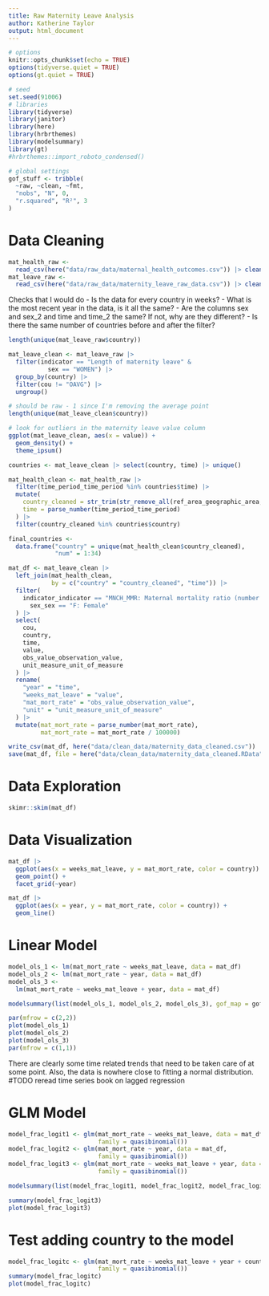 ```yaml
---
title: Raw Maternity Leave Analysis
author: Katherine Taylor
output: html_document
---
```


```r
# options
knitr::opts_chunk$set(echo = TRUE)
options(tidyverse.quiet = TRUE)
options(gt.quiet = TRUE)

# seed
set.seed(91006)
# libraries
library(tidyverse)
library(janitor)
library(here)
library(hrbrthemes)
library(modelsummary)
library(gt)
#hrbrthemes::import_roboto_condensed()

# global settings
gof_stuff <- tribble(
  ~raw, ~clean, ~fmt,
  "nobs", "N", 0,
  "r.squared", "R²", 3
)
```

# Data Cleaning
```r
mat_health_raw <-
  read_csv(here("data/raw_data/maternal_health_outcomes.csv")) |> clean_names()
mat_leave_raw <-
  read_csv(here("data/raw_data/maternity_leave_raw_data.csv")) |> clean_names()
```

Checks that I would do 
- Is the data for every country in weeks?
- What is the most recent year in the data, is it all the same?
- Are the columns sex and sex_2 and time and time_2 the same? If not, why are they different?
- Is there the same number of countries before and after the filter?

```r
length(unique(mat_leave_raw$country))
```

```r
mat_leave_clean <- mat_leave_raw |>
  filter(indicator == "Length of maternity leave" &
           sex == "WOMEN") |>
  group_by(country) |>
  filter(cou != "OAVG") |>
  ungroup()
```

```r
# should be raw - 1 since I'm removing the average point
length(unique(mat_leave_clean$country))

# look for outliers in the maternity leave value column
ggplot(mat_leave_clean, aes(x = value)) +
  geom_density() +
  theme_ipsum()
```

```r
countries <- mat_leave_clean |> select(country, time) |> unique()
```

```r
mat_health_clean <- mat_health_raw |>
  filter(time_period_time_period %in% countries$time) |>
  mutate(
    country_cleaned = str_trim(str_remove_all(ref_area_geographic_area, "^[^*]*:")),
    time = parse_number(time_period_time_period)
  ) |>
  filter(country_cleaned %in% countries$country)

final_countries <-
  data.frame("country" = unique(mat_health_clean$country_cleaned),
             "num" = 1:34)
```

```r
mat_df <- mat_leave_clean |>
  left_join(mat_health_clean,
            by = c("country" = "country_cleaned", "time")) |>
  filter(
    indicator_indicator == "MNCH_MMR: Maternal mortality ratio (number of maternal deaths per 100,000 live births)" &
      sex_sex == "F: Female"
  ) |>
  select(
    cou,
    country,
    time,
    value,
    obs_value_observation_value,
    unit_measure_unit_of_measure
  ) |>
  rename(
    "year" = "time",
    "weeks_mat_leave" = "value",
    "mat_mort_rate" = "obs_value_observation_value",
    "unit" = "unit_measure_unit_of_measure"
  ) |>
  mutate(mat_mort_rate = parse_number(mat_mort_rate),
         mat_mort_rate = mat_mort_rate / 100000)
```

```r
write_csv(mat_df, here("data/clean_data/maternity_data_cleaned.csv"))
save(mat_df, file = here("data/clean_data/maternity_data_cleaned.RData"))
```

# Data Exploration
```r
skimr::skim(mat_df)
```

# Data Visualization
```r
mat_df |> 
  ggplot(aes(x = weeks_mat_leave, y = mat_mort_rate, color = country)) +
  geom_point() +
  facet_grid(~year)
```

```r
mat_df |> 
  ggplot(aes(x = year, y = mat_mort_rate, color = country)) +
  geom_line()
```

# Linear Model
```r
model_ols_1 <- lm(mat_mort_rate ~ weeks_mat_leave, data = mat_df)
model_ols_2 <- lm(mat_mort_rate ~ year, data = mat_df)
model_ols_3 <-
  lm(mat_mort_rate ~ weeks_mat_leave + year, data = mat_df)
```

```r
modelsummary(list(model_ols_1, model_ols_2, model_ols_3), gof_map = gof_stuff, output = "gt")
```

```r
par(mfrow = c(2,2))
plot(model_ols_1)
plot(model_ols_2)
plot(model_ols_3)
par(mfrow = c(1,1))
```
There are clearly some time related trends that need to be taken care of at some point. Also, the data is nowhere close to fitting a normal distribution. 
#TODO reread time series book on lagged regression

# GLM Model
```r
model_frac_logit1 <- glm(mat_mort_rate ~ weeks_mat_leave, data = mat_df,
                         family = quasibinomial())
model_frac_logit2 <- glm(mat_mort_rate ~ year, data = mat_df,
                         family = quasibinomial())
model_frac_logit3 <- glm(mat_mort_rate ~ weeks_mat_leave + year, data = mat_df,
                         family = quasibinomial())
```

```r
modelsummary(list(model_frac_logit1, model_frac_logit2, model_frac_logit3),gof_map = gof_stuff, output = "gt")
```

```r
summary(model_frac_logit3)
plot(model_frac_logit3)
```

# Test adding country to the model
```r
model_frac_logitc <- glm(mat_mort_rate ~ weeks_mat_leave + year + country, data = mat_df,
                         family = quasibinomial())
summary(model_frac_logitc)
plot(model_frac_logitc)
```

